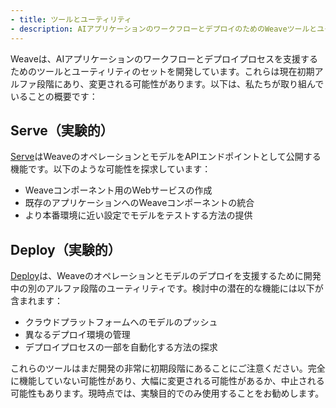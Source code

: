 ```yaml
---
- title: ツールとユーティリティ
- description: AIアプリケーションのワークフローとデプロイのためのWeaveツールとユーティリティ
---
```


Weaveは、AIアプリケーションのワークフローとデプロイプロセスを支援するためのツールとユーティリティのセットを開発しています。これらは現在初期アルファ段階にあり、変更される可能性があります。以下は、私たちが取り組んでいることの概要です：

## Serve（実験的）

[Serve](/ja/guides/tools/serve)はWeaveのオペレーションとモデルをAPIエンドポイントとして公開する機能です。以下のような可能性を探求しています：

* Weaveコンポーネント用のWebサービスの作成
* 既存のアプリケーションへのWeaveコンポーネントの統合
* より本番環境に近い設定でモデルをテストする方法の提供

## Deploy（実験的）

[Deploy](/ja/guides/tools/deploy)は、Weaveのオペレーションとモデルのデプロイを支援するために開発中の別のアルファ段階のユーティリティです。検討中の潜在的な機能には以下が含まれます：

* クラウドプラットフォームへのモデルのプッシュ
* 異なるデプロイ環境の管理
* デプロイプロセスの一部を自動化する方法の探求

これらのツールはまだ開発の非常に初期段階にあることにご注意ください。完全に機能していない可能性があり、大幅に変更される可能性があるか、中止される可能性もあります。現時点では、実験目的でのみ使用することをお勧めします。
